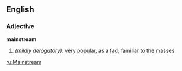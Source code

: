 ==English==

===Adjective===
'''mainstream'''
# ''(mildly derogatory):'' very [[popular]], as a [[fad]]; familiar to the masses.

[[ru:Mainstream]]